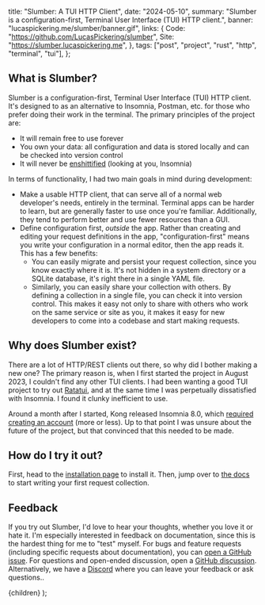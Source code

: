 
  title: "Slumber: A TUI HTTP Client",
  date: "2024-05-10",
  summary:
    "Slumber is a configuration-first, Terminal User Interface (TUI) HTTP client.",
  banner: "lucaspickering.me/slumber/banner.gif",
  links: {
    Code: "https://github.com/LucasPickering/slumber",
    Site: "https://slumber.lucaspickering.me",
  },
  tags: ["post", "project", "rust", "http", "terminal", "tui"],
};

## What is Slumber?

Slumber is a configuration-first, Terminal User Interface (TUI) HTTP client. It's designed to as an alternative to Insomnia, Postman, etc. for those who prefer doing their work in the terminal. The primary principles of the project are:

- It will remain free to use forever
- You own your data: all configuration and data is stored locally and can be checked into version control
- It will never be [enshittified](https://en.wikipedia.org/wiki/Enshittification) (looking at you, Insomnia)

In terms of functionality, I had two main goals in mind during development:

- Make a usable HTTP client, that can serve all of a normal web developer's needs, entirely in the terminal. Terminal apps can be harder to learn, but are generally faster to use once you're familiar. Additionally, they tend to perform better and use fewer resources than a GUI.
- Define configuration first, _outside_ the app. Rather than creating and editing your request definitions in the app, "configuration-first" means you write your configuration in a normal editor, then the app reads it. This has a few benefits:
  - You can easily migrate and persist your request collection, since you know exactly where it is. It's not hidden in a system directory or a SQLite database, it's right there in a single YAML file.
  - Similarly, you can easily share your collection with others. By defining a collection in a single file, you can check it into version control. This makes it easy not only to share with others who work on the same service or site as you, it makes it easy for new developers to come into a codebase and start making requests.

## Why does Slumber exist?

There are a lot of HTTP/REST clients out there, so why did I bother making a new one? The primary reason is, when I first started the project in August 2023, I couldn't find any other TUI clients. I had been wanting a good TUI project to try out [Ratatui](https://ratatui.rs/), and at the same time I was perpetually dissatisfied with Insomnia. I found it clunky inefficient to use.

Around a month after I started, Kong released Insomnia 8.0, which [required creating an account](https://github.com/Kong/insomnia/discussions/6590) (more or less). Up to that point I was unsure about the future of the project, but that convinced that this needed to be made.

## How do I try it out?

First, head to the [installation page](https://slumber.lucaspickering.me/artifacts/) to install it. Then, jump over to [the docs](https://slumber.lucaspickering.me/book/) to start writing your first request collection.

## Feedback

If you try out Slumber, I'd love to hear your thoughts, whether you love it or hate it. I'm especially interested in feedback on documentation, since this is the hardest thing for me to "test" myself. For bugs and feature requests (including specific requests about documentation), you can [open a GitHub issue](https://github.com/LucasPickering/slumber/issues). For questions and open-ended discussion, open a [GitHub discussion](https://github.com/LucasPickering/slumber/discussions). Alternatively, we have a [Discord](https://discord.gg/G9RbbUsj) where you can leave your feedback or ask questions..

  <PostView metadata={metadata}>{children}</PostView>
);

